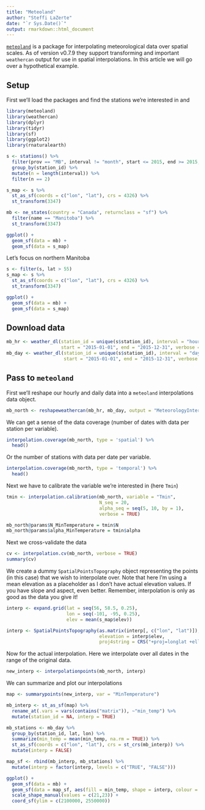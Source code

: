 ```yaml
---
title: "Meteoland"
author: "Steffi LaZerte"
date: "`r Sys.Date()`"
output: rmarkdown::html_document
---
```


[`meteoland`](https://github.com/vegmod/meteoland) is a package for interpolating meteorological data over spatial scales. As of version v0.7.9 they support transforming and important `weathercan` output for use in spatial interpolations. In this article we will go over a hypothetical example.

## Setup
First we'll load the packages and find the stations we're interested in and 
```r
library(meteoland)
library(weathercan)
library(dplyr)
library(tidyr)
library(sf)
library(ggplot2)
library(rnaturalearth)

s <- stations() %>%
  filter(prov == "MB", interval != "month", start <= 2015, end >= 2015, !is.na(elev)) %>%
  group_by(station_id) %>%
  mutate(n = length(interval)) %>%
  filter(n == 2)

s_map <- s %>%
  st_as_sf(coords = c("lon", "lat"), crs = 4326) %>%
  st_transform(3347)

mb <- ne_states(country = "Canada", returnclass = "sf") %>%
  filter(name == "Manitoba") %>%
  st_transform(3347)

ggplot() +
  geom_sf(data = mb) +
  geom_sf(data = s_map)
```

Let's focus on northern Manitoba

```r
s <- filter(s, lat > 55)
s_map <- s %>%
  st_as_sf(coords = c("lon", "lat"), crs = 4326) %>%
  st_transform(3347)

ggplot() +
  geom_sf(data = mb) +
  geom_sf(data = s_map)
```


## Download data

```r
mb_hr <- weather_dl(station_id = unique(s$station_id), interval = "hour",
                    start = "2015-01-01", end = "2015-12-31", verbose = TRUE)
mb_day <- weather_dl(station_id = unique(s$station_id), interval = "day",
                     start = "2015-01-01", end = "2015-12-31", verbose = TRUE)
```

## Pass to `meteoland`

First we'll reshape our hourly and daily data into a `meteoland` interpolations data object.
```r
mb_north <- reshapeweathercan(mb_hr, mb_day, output = "MeteorologyInterpolationData")
```

We can get a sense of the data coverage (number of dates with data per station per variable).
```r
interpolation.coverage(mb_north, type = 'spatial') %>%
  head()
```

Or the number of stations with data per date per variable.
```r
interpolation.coverage(mb_north, type = 'temporal') %>%
  head()
```

Next we have to calibrate the variable we're interested in (here `Tmin`)
```r
tmin <- interpolation.calibration(mb_north, variable = "Tmin",
                                  N_seq = 20,
                                  alpha_seq = seq(5, 10, by = 1),
                                  verbose = TRUE)

mb_north@params$N_MinTemperature = tmin$N
mb_north@params$alpha_MinTemperature = tmin$alpha
```

Next we cross-validate the data
```r
cv <- interpolation.cv(mb_north, verbose = TRUE)
summary(cv)
```

We create a dummy `SpatialPointsTopography` object representing the points (in this case) that we wish to interpolate over. Note that here I'm using a mean elevation as a placeholder as I don't have actual elevation values. If you have slope and aspect, even better. Remember, interpolation is only as good as the data you give it!

```r
interp <- expand.grid(lat = seq(56, 58.5, 0.25),
                      lon = seq(-101, -95, 0.25), 
                      elev = mean(s_map$elev))

interp <- SpatialPointsTopography(as.matrix(interp[, c("lon", "lat")]),
                                  elevation = interp$elev,
                                  proj4string = CRS("+proj=longlat +ellps=WGS84"))
```

Now for the actual interpolation. Here we interpolate over all dates in the range of the original data.
```r
new_interp <- interpolationpoints(mb_north, interp)
```

We can summarize and plot our interpolations
```r
map <- summarypoints(new_interp, var = "MinTemperature")

mb_interp <- st_as_sf(map) %>%
  rename_at(.vars = vars(contains("matrix")), ~"min_temp") %>%
  mutate(station_id = NA, interp = TRUE)

mb_stations <- mb_day %>%
  group_by(station_id, lat, lon) %>%
  summarize(min_temp = mean(min_temp, na.rm = TRUE)) %>%
  st_as_sf(coords = c("lon", "lat"), crs = st_crs(mb_interp)) %>%
  mutate(interp = FALSE)

map_sf <- rbind(mb_interp, mb_stations) %>%
  mutate(interp = factor(interp, levels = c("TRUE", "FALSE")))

ggplot() +
  geom_sf(data = mb) +
  geom_sf(data = map_sf, aes(fill = min_temp, shape = interp, colour = interp), size = 4) +
  scale_shape_manual(values = c(21,23)) +
  coord_sf(ylim = c(2100000, 2550000))
```
